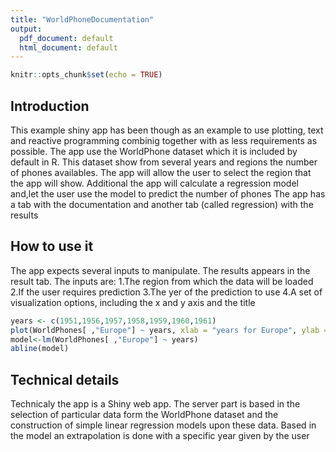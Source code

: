 ---
title: "WorldPhoneDocumentation"
output:
  pdf_document: default
  html_document: default
---

```{r setup, include=FALSE}
knitr::opts_chunk$set(echo = TRUE)
```

## Introduction
This example shiny app has been though as an example to use plotting, text and reactive programming combinig together with as less requirements as possible.
The app use the WorldPhone dataset which it is included by default in R. This dataset show from several years and regions the number of phones availables.
The app will allow the user to select the region that the app will show. Additional the app will calculate a regression model and,let the user use the model to predict the number of phones
The app has a tab with the documentation and another tab (called regression) with the results

## How to use it                                    
The app expects several inputs to manipulate. The results appears in the result tab.
The inputs are:
1.The region from which the data will be loaded
2.If the user requires prediction
3.The yer of the prediction to use
4.A set of visualization options, including the x and y axis and the title

```{r echo=FALSE}
years <- c(1951,1956,1957,1958,1959,1960,1961)
plot(WorldPhones[ ,"Europe"] ~ years, xlab = "years for Europe", ylab = "Phones in Europe",main = "Regression Phones vs Years for: Europe")
model<-lm(WorldPhones[ ,"Europe"] ~ years)
abline(model)
```

## Technical details
Technicaly the app is a Shiny web app. The server part is based in the selection of particular data form the WorldPhone dataset and the construction of simple linear regression models upon these data. Based in the model an extrapolation is done with a specific year given by the user

        

